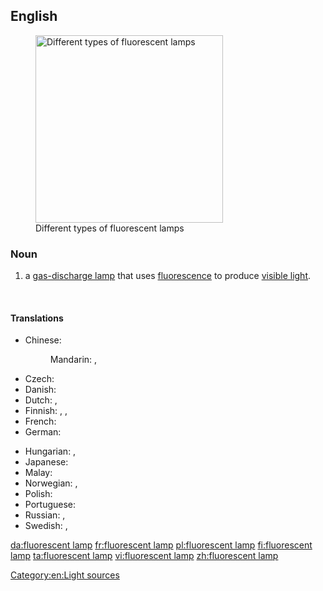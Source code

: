 ==English==
{{wikipedia}}
[[Image:Leuchtstofflampen-chtaube050409.jpg|300px|thumb|Different types of fluorescent lamps]]

===Noun===
{{en-noun|head=[[fluorescent]] [[lamp]]}}

# a [[gas-discharge lamp]] that uses [[fluorescence]] to produce [[visible light]].

<br clear="both" />

====Translations====
{{trans-top|a gas-discharge lamp}}
* Chinese:
*: Mandarin: {{t|cmn|熒光燈|sc=Hani}}, {{t+|cmn|荧光灯|tr=yíngguāngdēng|sc=Hani}}
* Czech: {{t+|cs|zářivka|f}}
* Danish: {{t|da|lysstofrør|n}}
* Dutch: {{t+|nl|tl-buis|f}} {{qualifier|tubular}}, {{t+|nl|spaarlamp|f}} {{qualifier|compact}}
* Finnish: {{t+|fi|loisteputki}}, {{t|fi|loisteputkilamppu}}, {{t|fi|loistelamppu}}
* French: {{t|fr|tube fluorescent|m}}
* German: {{t+|de|Leuchtstofflampe|f}}
{{trans-mid}}
* Hungarian: {{t|hu|fénycső}}, {{t|hu|világítócső}}
* Japanese: {{t+|ja|蛍光灯|tr=けいこうとう, keikōtō|sc=Jpan}}
* Malay: {{t|ms|lampu kalimantang}}
* Norwegian: {{t|no|lysrør|n}}, {{t|no|lysstoffrør|n}}
* Polish: {{t|pl|świetlówka|f}}
* Portuguese: {{t|pt|lâmpada fluorescente|f}}
* Russian: {{t|ru|люминесцентная лампа|f|tr=ljuminescéntnaja lámpa|sc=Cyrl}}, {{t|ru|лампа дневного света|f|tr=lámpa dnevnóvo svéta|sc=Cyrl}}
* Swedish: {{t|sv|lysrör|n}}, {{t|sv|lysrörslampa|c}}
{{trans-bottom}}

[[Category:en:Light sources]]

[[da:fluorescent lamp]]
[[fr:fluorescent lamp]]
[[pl:fluorescent lamp]]
[[fi:fluorescent lamp]]
[[ta:fluorescent lamp]]
[[vi:fluorescent lamp]]
[[zh:fluorescent lamp]]